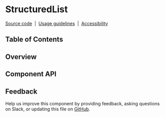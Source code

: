 
# StructuredList

[Source code](https://github.com/carbon-design-system/carbon/tree/main/packages/react/src/components/StructuredList)
&nbsp;|&nbsp;
[Usage guidelines](https://www.carbondesignsystem.com/components/structured-list/usage)
&nbsp;|&nbsp;
[Accessibility](https://www.carbondesignsystem.com/components/structured-list/accessibility)

## Table of Contents

## Overview

## Component API

<ArgsTable />

## Feedback

Help us improve this component by providing feedback, asking questions on Slack,
or updating this file on
[GitHub](https://github.com/carbon-design-system/carbon/edit/main/packages/react/src/components/StructuredList/StructuredList.mdx).
